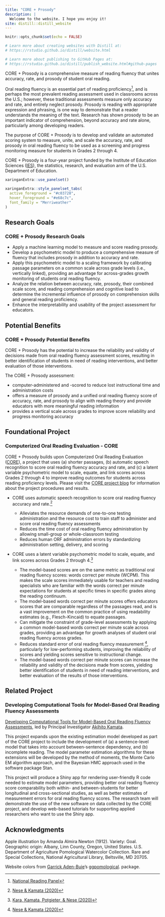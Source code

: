 ```yaml
---
title: "CORE + Prosody"
description: |
  Welcome to the website. I hope you enjoy it!
site: distill::distill_website
---
```


```r
knitr::opts_chunk$set(echo = FALSE)

# Learn more about creating websites with Distill at:
# https://rstudio.github.io/distill/website.html

# Learn more about publishing to GitHub Pages at:
# https://rstudio.github.io/distill/publish_website.html#github-pages

```

CORE + Prosody is a comprehensive measure of reading fluency that unites accuracy, rate, and prosody of student oral reading. 

Oral reading fluency is an essential part of reading proficiency^[[National Reading Panel](https://www.nichd.nih.gov/sites/default/files/publications/pubs/nrp/Documents/report.pdf)], and is perhaps the most prevalent reading assessment used in classrooms across the U.S.; however, these traditional assessments measure only accuracy and rate, and entirely neglect prosody. Prosody is reading with appropriate expression and phrasing, is one way to demonstrate that a reader understands the meaning of the text. Research has shown prosody to be an important indicator of comprehension, beyond accuracy and rate alone, particularly among developing readers.

The purpose of CORE + Prosody is to develop and validate an automated scoring system to measure, unite, and scale the accuracy, rate, and prosody in oral reading fluency to be used as a screening and progress monitoring measure for students in Grades 2 through 4. 

CORE + Prosody is a four-year project funded by the Institute of Education Sciences ([IES](https://ies.ed.gov/)), the statistics, research, and evaluation arm of the U.S. Department of Education.


```r
xaringanExtra::use_panelset()

xaringanExtra::style_panelset_tabs(
  active_foreground = "#c03728",
  hover_foreground = "#e68c7c",
  font_family = "Merriweather"
)
```

::::: {.panelset}

::: {.panel}

## Research Goals {.panel-name}

### CORE + Prosody Research Goals

* Apply a machine learning model to measure and score reading prosody.
* Develop a psychometric model to produce a comprehensive measure of fluency that includes prosody in addition to accuracy and rate.
* Apply this psychometric model to a scaling framework by calibrating passage parameters on a common scale across grade levels (i.e., vertically linked), providing an advantage for across-grades growth monitoring of students oral reading fluency.
* Analyze the relation between accuracy, rate, prosody, their combined scale score, and reading comprehension and cognitive load to determine the incremental influence of prosody on comprehension skills and general reading proficiency.
* Enhance the interpretability and usability of the project assessment for educators.

:::

::: {.panel}

## Potential Benefits {.panel-name}

### CORE + Prosody Potential Benefits

CORE + Prosody has the potential to increase the reliability and validity of decisions made from oral reading fluency assessment scores, resulting in better identification of students in need of reading interventions, and better evaluation of those interventions.

The CORE + Prosody assessment:

* computer-administered and -scored to reduce lost instructional time and administration costs
* offers a measure of prosody and a unified oral reading fluency score of accuracy, rate, and prosody to align with reading theory and provide educators with more meaningful reading information
* provides a vertical scale across grades to improve score reliability and progress monitoring accuracy

:::

::: {.panel}

## Foundational Project {.panel-name}

### Computerized Oral Reading Evaluation - CORE

CORE + Prosody builds upon Computerized Oral Reading Evaluation ([CORE](https://ies.ed.gov/funding/grantsearch/details.asp?ID=1492)), a project that uses (a) shorter passages, (b) automatic speech recognition to score oral reading fluency accuracy and rate, and (c) a latent variable psychometric model to scale, equate, and link scores across Grades 2 through 4 to improve reading outcomes for students across reading proficiency levels. Please visit the [CORE project blog](https://jnese.github.io/core-blog/) for information about the project procedures and results.

* CORE uses automatic speech recognition to score oral reading fluency accuracy and rate.^[[Nese & Kamata (2020)](https://psycnet.apa.org/record/2020-81606-001)]

  + Alleviates the resource demands of one-to-one testing administration and the resource cost to train staff to administer and score oral reading fluency assessments
  + Reduces the time cost of oral reading fluency administration by allowing small-group or whole-classroom testing
  + Reduces human ORF administration errors by standardizing administration setting, delivery, and scoring

* CORE uses a latent variable psychometric model to scale, equate, and link scores across Grades 2 through 4.^[[Kara, Kamata, Potgieter, & Nese (2020)](https://eric.ed.gov/?q=nese&ff1=autNese%2c+Joseph+F.+T.&id=EJ1263708)]

  + The model-based scores are on the same metric as traditional oral reading fluency scores: words correct per minute (WCPM). This makes the scale scores immediately usable for teachers and reading specialists who are familiar with the words correct per minute expectations for students at specific times in specific grades along the reading continuum. 
  + The model-based words correct per minute scores offers educators scores that are comparable regardless of the passages read, and is a vast improvement on the common practice of using readability estimates (e.g., Flesch-Kincaid) to equate passages.
  + Can mitigate the constraint of grade-level assessments by applying a common model-based words correct per minute scale across grades, providing an advantage for growth analyses of student oral reading fluency across grades. 
  + Reduces standard error of oral reading fluency measurement ^[[Nese & Kamata (2020)](https://eric.ed.gov/?q=nese&ff1=autNese%2c+Joseph+F.+T.&id=ED608204)], particularly for low-performing students, improving the reliability of scores and yielding scores sensitive to instructional change. 
  + The model-based words correct per minute scores can increase the reliability and validity of the decisions made from scores, yielding better identification of students in need of reading interventions, and better evaluation of the results of those interventions.

:::

::: {.panel}

## Related Project {.panel-name}

### Developing Computational Tools for Model-Based Oral Reading Fluency Assessments

[Developing Computational Tools for Model-Based Oral Reading Fluency Assessments]( https://ies.ed.gov/funding/grantsearch/details.asp?ID=3410), led by Principal Investigator [Akihito Kamata](https://www.smu.edu/simmons/About-Us/Directory/Center-On-Research-Evaluation/Kamata).

This project expands upon the existing estimation model developed as part of the CORE project to include the development of (a) a sentence-level model that takes into account between-sentence dependency, and (b) incomplete reading. The model parameter estimation algorithms for these extensions will be developed by the method of moments, the Monte Carlo EM algorithm approach, and the Bayesian HMC approach used in the software package Stan.

This project will produce a Shiny app for rendering user-friendly R code needed to estimate model parameters, providing better oral reading fluency score comparability both within- and between-students for better longitudinal and cross-sectional studies, as well as better estimates of measurement errors for oral reading fluency scores. The research team will demonstrate the use of the new software on data collected by the CORE project, and develop web-based tutorials for supporting applied researchers who want to use the Shiny app.

:::

:::::

## Acknowledgments {.appendix}

Apple illustration by Amanda Almira Newton (1912). Variety: Goal. Geographic origin: Albany, Linn County, Oregon, United States. U.S. Department of Agriculture Pomological Watercolor Collection. Rare and Special Collections, National Agricultural Library, Beltsville, MD 20705. 

Website colors from [Garrick Aden-Buie](https://www.garrickadenbuie.com/)'s [ggpomological](https://github.com/gadenbuie/ggpomological). package.
